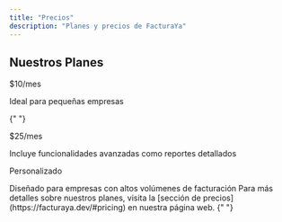 ```yaml
---
title: "Precios"
description: "Planes y precios de FacturaYa"
---
```


## Nuestros Planes

<CardGroup>
  <Card title="Plan Básico" icon="star">
    <p>$10/mes</p>
    Ideal para pequeñas empresas
  </Card>

{" "}

<Card title="Plan Avanzado" icon="stars">
  <p>$25/mes</p>
  Incluye funcionalidades avanzadas como reportes detallados
</Card>

  <Card title="Plan Empresarial" icon="building">
    <p>Personalizado</p>
    Diseñado para empresas con altos volúmenes de facturación
  </Card>
</CardGroup>

<Note>
  Para más detalles sobre nuestros planes, visita la [sección de
  precios](https://facturaya.dev/#pricing) en nuestra página web.
</Note>{" "}
